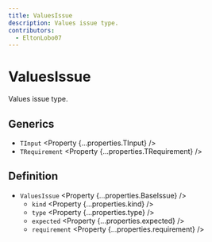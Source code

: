 ```yaml
---
title: ValuesIssue
description: Values issue type.
contributors:
  - EltonLobo07
---
```



# ValuesIssue

Values issue type.

## Generics

- `TInput` <Property {...properties.TInput} />
- `TRequirement` <Property {...properties.TRequirement} />

## Definition

- `ValuesIssue` <Property {...properties.BaseIssue} />
  - `kind` <Property {...properties.kind} />
  - `type` <Property {...properties.type} />
  - `expected` <Property {...properties.expected} />
  - `requirement` <Property {...properties.requirement} />
